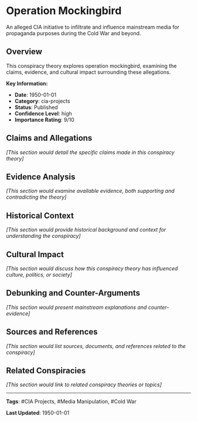 # Operation Mockingbird

An alleged CIA initiative to infiltrate and influence mainstream media for propaganda purposes during the Cold War and beyond.

## Overview

This conspiracy theory explores operation mockingbird, examining the claims, evidence, and cultural impact surrounding these allegations.

**Key Information:**
- **Date**: 1950-01-01
- **Category**: cia-projects
- **Status**: Published
- **Confidence Level**: high
- **Importance Rating**: 9/10

## Claims and Allegations

*[This section would detail the specific claims made in this conspiracy theory]*

## Evidence Analysis

*[This section would examine available evidence, both supporting and contradicting the theory]*

## Historical Context

*[This section would provide historical background and context for understanding the conspiracy]*

## Cultural Impact

*[This section would discuss how this conspiracy theory has influenced culture, politics, or society]*

## Debunking and Counter-Arguments

*[This section would present mainstream explanations and counter-evidence]*

## Sources and References

*[This section would list sources, documents, and references related to the conspiracy]*

## Related Conspiracies

*[This section would link to related conspiracy theories or topics]*

---

**Tags**: #CIA Projects, #Media Manipulation, #Cold War

**Last Updated**: 1950-01-01
